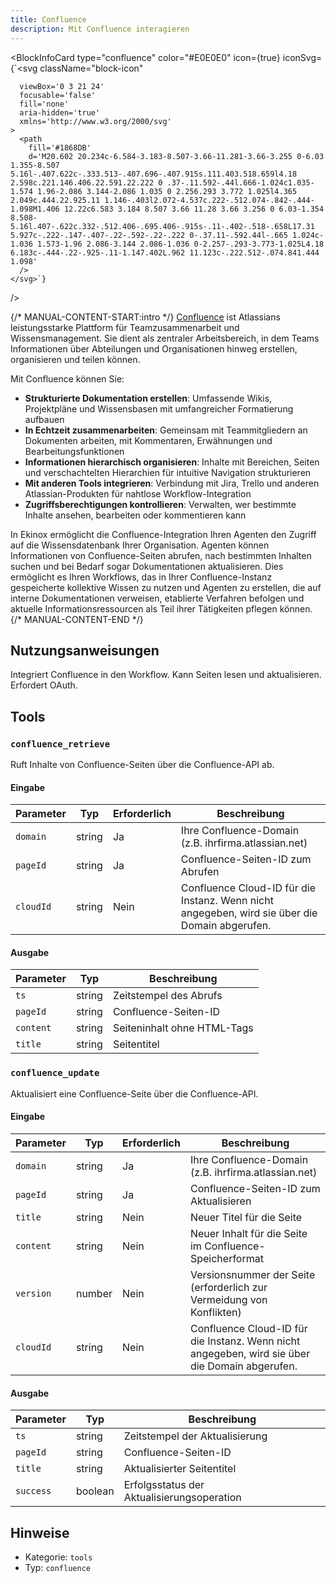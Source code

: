 ```yaml
---
title: Confluence
description: Mit Confluence interagieren
---
```



<BlockInfoCard 
  type="confluence"
  color="#E0E0E0"
  icon={true}
  iconSvg={`<svg className="block-icon"
      
      
      
      viewBox='0 3 21 24'
      focusable='false'
      fill='none'
      aria-hidden='true'
      xmlns='http://www.w3.org/2000/svg'
    >
      <path
        fill='#1868DB'
        d='M20.602 20.234c-6.584-3.183-8.507-3.66-11.281-3.66-3.255 0-6.03 1.355-8.507 5.16l-.407.622c-.333.513-.407.696-.407.915s.111.403.518.659l4.18 2.598c.221.146.406.22.591.22.222 0 .37-.11.592-.44l.666-1.024c1.035-1.574 1.96-2.086 3.144-2.086 1.035 0 2.256.293 3.772 1.025l4.365 2.049c.444.22.925.11 1.146-.403l2.072-4.537c.222-.512.074-.842-.444-1.098M1.406 12.22c6.583 3.184 8.507 3.66 11.28 3.66 3.256 0 6.03-1.354 8.508-5.16l.407-.622c.332-.512.406-.695.406-.915s-.11-.402-.518-.658L17.31 5.927c-.222-.147-.407-.22-.592-.22-.222 0-.37.11-.592.44l-.665 1.024c-1.036 1.573-1.96 2.086-3.144 2.086-1.036 0-2.257-.293-3.773-1.025L4.18 6.183c-.444-.22-.925-.11-1.147.402L.962 11.123c-.222.512-.074.841.444 1.098'
      />
    </svg>`}
/>

{/* MANUAL-CONTENT-START:intro */}
[Confluence](https://www.atlassian.com/software/confluence) ist Atlassians leistungsstarke Plattform für Teamzusammenarbeit und Wissensmanagement. Sie dient als zentraler Arbeitsbereich, in dem Teams Informationen über Abteilungen und Organisationen hinweg erstellen, organisieren und teilen können.

Mit Confluence können Sie:

- **Strukturierte Dokumentation erstellen**: Umfassende Wikis, Projektpläne und Wissensbasen mit umfangreicher Formatierung aufbauen
- **In Echtzeit zusammenarbeiten**: Gemeinsam mit Teammitgliedern an Dokumenten arbeiten, mit Kommentaren, Erwähnungen und Bearbeitungsfunktionen
- **Informationen hierarchisch organisieren**: Inhalte mit Bereichen, Seiten und verschachtelten Hierarchien für intuitive Navigation strukturieren
- **Mit anderen Tools integrieren**: Verbindung mit Jira, Trello und anderen Atlassian-Produkten für nahtlose Workflow-Integration
- **Zugriffsberechtigungen kontrollieren**: Verwalten, wer bestimmte Inhalte ansehen, bearbeiten oder kommentieren kann

In Ekinox ermöglicht die Confluence-Integration Ihren Agenten den Zugriff auf die Wissensdatenbank Ihrer Organisation. Agenten können Informationen von Confluence-Seiten abrufen, nach bestimmten Inhalten suchen und bei Bedarf sogar Dokumentationen aktualisieren. Dies ermöglicht es Ihren Workflows, das in Ihrer Confluence-Instanz gespeicherte kollektive Wissen zu nutzen und Agenten zu erstellen, die auf interne Dokumentationen verweisen, etablierte Verfahren befolgen und aktuelle Informationsressourcen als Teil ihrer Tätigkeiten pflegen können.
{/* MANUAL-CONTENT-END */}

## Nutzungsanweisungen

Integriert Confluence in den Workflow. Kann Seiten lesen und aktualisieren. Erfordert OAuth.

## Tools

### `confluence_retrieve`

Ruft Inhalte von Confluence-Seiten über die Confluence-API ab.

#### Eingabe

| Parameter | Typ | Erforderlich | Beschreibung |
| --------- | ---- | -------- | ----------- |
| `domain` | string | Ja | Ihre Confluence-Domain (z.B. ihrfirma.atlassian.net) |
| `pageId` | string | Ja | Confluence-Seiten-ID zum Abrufen |
| `cloudId` | string | Nein | Confluence Cloud-ID für die Instanz. Wenn nicht angegeben, wird sie über die Domain abgerufen. |

#### Ausgabe

| Parameter | Typ | Beschreibung |
| --------- | ---- | ----------- |
| `ts` | string | Zeitstempel des Abrufs |
| `pageId` | string | Confluence-Seiten-ID |
| `content` | string | Seiteninhalt ohne HTML-Tags |
| `title` | string | Seitentitel |

### `confluence_update`

Aktualisiert eine Confluence-Seite über die Confluence-API.

#### Eingabe

| Parameter | Typ | Erforderlich | Beschreibung |
| --------- | ---- | -------- | ----------- |
| `domain` | string | Ja | Ihre Confluence-Domain (z.B. ihrfirma.atlassian.net) |
| `pageId` | string | Ja | Confluence-Seiten-ID zum Aktualisieren |
| `title` | string | Nein | Neuer Titel für die Seite |
| `content` | string | Nein | Neuer Inhalt für die Seite im Confluence-Speicherformat |
| `version` | number | Nein | Versionsnummer der Seite (erforderlich zur Vermeidung von Konflikten) |
| `cloudId` | string | Nein | Confluence Cloud-ID für die Instanz. Wenn nicht angegeben, wird sie über die Domain abgerufen. |

#### Ausgabe

| Parameter | Typ | Beschreibung |
| --------- | ---- | ----------- |
| `ts` | string | Zeitstempel der Aktualisierung |
| `pageId` | string | Confluence-Seiten-ID |
| `title` | string | Aktualisierter Seitentitel |
| `success` | boolean | Erfolgsstatus der Aktualisierungsoperation |

## Hinweise

- Kategorie: `tools`
- Typ: `confluence`
